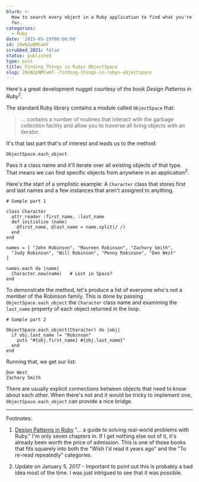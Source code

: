 ```yaml
---
blurb: >-
  How to search every object in a Ruby application to find what you're looking
  for.
categories:
  - Ruby
date: '2015-03-19T00:00:00'
id: 20eN2pNMCwmT
scrubbed_2021: false
status: published
type: post
title: Finding Things in Rubys ObjectSpace
slug: 20eN2pNMCwmT--finding-things-in-rubys-objectspace
---
```


Here's a great development nugget courtesy of the book _Design Patterns in Ruby_<sup>1</sup>. 

The standard Ruby library contains a module called `ObjectSpace` that:

> ... contains a number of routines that interact with the garbage collection facility and allow you to traverse all living objects with an iterator.

It's that last part that's of interest and leads us to the method:

```ruby{numberLines: true}
ObjectSpace.each_object
```

Pass it a class name and it'll iterate over all existing objects of that type. That means we can find specific objects from anywhere in an application<sup>2</sup>. 

Here's the start of a simplistic example: A `Character` class that stores first and last names and a few instances that aren't assigned to anything.

```Ruby{numberLines: true}
# Sample part 1

class Character
  attr_reader :first_name, :last_name
  def initialize (name)
    @first_name, @last_name = name.split(/ /)
  end
end

names = [ "John Robinson", "Maureen Robinson", "Zachary Smith",
  "Judy Robinson", "Will Robinson", "Penny Robinson", "Don West"
]

names.each do |name|
  Character.new(name)   # Lost in Space?
end
```


To demonstrate the method, let's produce a list of everyone who's not a member of the Robinson family. This is done by passing `ObjectSpace.each_object` the `Character` class name and examining the `last_name` property of each object returned in the loop. 

```ruby{numberLines: true}
# Sample part 2

ObjectSpace.each_object(Character) do |obj|
  if obj.last_name != "Robinson"
    puts "#{obj.first_name} #{obj.last_name}"
  end
end
```

Running that, we get our list:

    Don West
    Zachary Smith

There are usually explicit connections between objects that need to know about each other. When there's not and it would be tricky to implement one, `ObjectSpace.each_object` can provide a nice bridge. 

---


Footnotes:

1. [Design Patterns in Ruby](http://designpatternsinruby.com) "... a guide to solving real-world problems with Ruby." I'm only seven chapters in. If I get nothing else out of it, it's already been worth the price of admission. This is one of those books that fits squarely into both the "Wish I'd read it years ago" and the "To re-read repeatedly" categories.

2. Update on January 5, 2017 - Important to point out this is probably a bad idea most of the time. I was just intrigued to see that it was possible.
